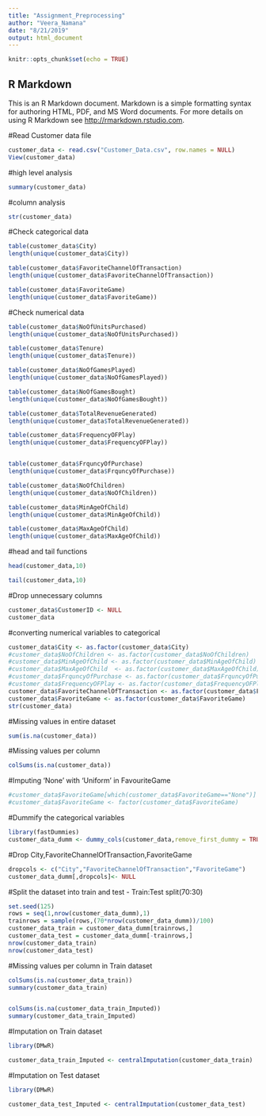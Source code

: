```yaml
---
title: "Assignment_Preprocessing"
author: "Veera_Namana"
date: "8/21/2019"
output: html_document
---
```


```r
knitr::opts_chunk$set(echo = TRUE)
```

## R Markdown

This is an R Markdown document. Markdown is a simple formatting syntax for authoring HTML, PDF, and MS Word documents. For more details on using R Markdown see <http://rmarkdown.rstudio.com>.


#Read Customer data file

```r

customer_data <- read.csv("Customer_Data.csv", row.names = NULL)
View(customer_data)

```


#high level analysis

```r

summary(customer_data)

```

#column analysis

```r

str(customer_data)

```

#Check categorical data

```r
table(customer_data$City)
length(unique(customer_data$City))

table(customer_data$FavoriteChannelOfTransaction)
length(unique(customer_data$FavoriteChannelOfTransaction))

table(customer_data$FavoriteGame)
length(unique(customer_data$FavoriteGame))

```

#Check numerical data

```r
table(customer_data$NoOfUnitsPurchased)
length(unique(customer_data$NoOfUnitsPurchased))

table(customer_data$Tenure)
length(unique(customer_data$Tenure))

table(customer_data$NoOfGamesPlayed)
length(unique(customer_data$NoOfGamesPlayed))

table(customer_data$NoOfGamesBought)
length(unique(customer_data$NoOfGamesBought))

table(customer_data$TotalRevenueGenerated)
length(unique(customer_data$TotalRevenueGenerated))

table(customer_data$FrequencyOFPlay)
length(unique(customer_data$FrequencyOFPlay))


table(customer_data$FrquncyOfPurchase)
length(unique(customer_data$FrquncyOfPurchase))

table(customer_data$NoOfChildren)
length(unique(customer_data$NoOfChildren))

table(customer_data$MinAgeOfChild)
length(unique(customer_data$MinAgeOfChild))

table(customer_data$MaxAgeOfChild)
length(unique(customer_data$MaxAgeOfChild))
```
 
#head and tail functions

```r
head(customer_data,10)

tail(customer_data,10)
```

#Drop unnecessary columns

```r

customer_data$CustomerID <- NULL
customer_data

```

#converting numerical variables to categorical

```r

customer_data$City <- as.factor(customer_data$City)
#customer_data$NoOfChildren <- as.factor(customer_data$NoOfChildren)
#customer_data$MinAgeOfChild <- as.factor(customer_data$MinAgeOfChild)
#customer_data$MaxAgeOfChild  <- as.factor(customer_data$MaxAgeOfChild)
#customer_data$FrquncyOfPurchase <- as.factor(customer_data$FrquncyOfPurchase)
#customer_data$FrequencyOFPlay <- as.factor(customer_data$FrequencyOFPlay)
customer_data$FavoriteChannelOfTransaction <- as.factor(customer_data$FavoriteChannelOfTransaction)
customer_data$FavoriteGame <- as.factor(customer_data$FavoriteGame)
str(customer_data)

```

#Missing values in entire dataset

```r

sum(is.na(customer_data))

```

#Missing values per column

```r

colSums(is.na(customer_data))

```
#Imputing 'None' with 'Uniform' in FavouriteGame

```r

#customer_data$FavoriteGame[which(customer_data$FavoriteGame=="None")] = "Uniform"
#customer_data$FavoriteGame <- factor(customer_data$FavoriteGame) 

```

#Dummify the categorical variables

```r

library(fastDummies)
customer_data_dumm <- dummy_cols(customer_data,remove_first_dummy = TRUE)

```

#Drop City,FavoriteChannelOfTransaction,FavoriteGame

```r

dropcols <- c("City","FavoriteChannelOfTransaction","FavoriteGame")
customer_data_dumm[,dropcols]<- NULL
```


#Split the dataset into train and test - Train:Test split(70:30)

```r

set.seed(125)
rows = seq(1,nrow(customer_data_dumm),1)
trainrows = sample(rows,(70*nrow(customer_data_dumm))/100)
customer_data_train = customer_data_dumm[trainrows,]
customer_data_test = customer_data_dumm[-trainrows,]
nrow(customer_data_train)
nrow(customer_data_test)

```

#Missing values per column in Train dataset

```r

colSums(is.na(customer_data_train))
summary(customer_data_train)


colSums(is.na(customer_data_train_Imputed))
summary(customer_data_train_Imputed)
```

#Imputation on Train dataset

```r
library(DMwR)

customer_data_train_Imputed <- centralImputation(customer_data_train)

```

#Imputation on Test dataset

```r
library(DMwR)

customer_data_test_Imputed <- centralImputation(customer_data_test)

```

